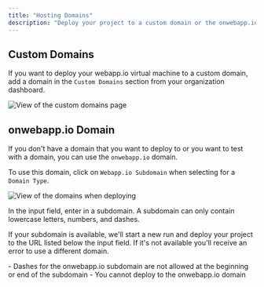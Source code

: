 ```yaml
---
title: "Hosting Domains"
description: "Deploy your project to a custom domain or the onwebapp.io domain"
---
```


## Custom Domains

If you want to deploy your webapp.io virtual machine to a custom domain, add a domain in the `Custom Domains` section from your organization dashboard.

![View of the custom domains page](../resources/deploy-custom-domains.png)

## onwebapp.io Domain

If you don't have a domain that you want to deploy to or you want to test with a domain, you can use the `onwebapp.io` domain. 

To use this domain, click on `Webapp.io Subdomain` when selecting for a `Domain Type`.

![View of the domains when deploying](../resources/deploy-domain-type.png)

In the input field, enter in a subdomain. A subdomain can only contain lowercase letters, numbers, and dashes. 

If your subdomain is available, we'll start a new run and deploy your project to the URL listed below the input field. If it's not available you'll receive an error to use a different domain.

<Warning>
- Dashes for the onwebapp.io subdomain are not allowed at the beginning or end of the subdomain
- You cannot deploy to the onwebapp.io domain
</Warning>